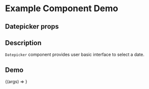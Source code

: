 
<Meta title="Example/Datepicker" component={Datepicker} />

# Example Component Demo

## Datepicker props
<Props of={Datepicker} />

## Description

`Datepicker` component provides user basic interface to select a date.

## Demo

<Canvas>
  <Story name="Example Datepicker">
    {(args) => <Counter {...args} />}
  </Story>
</Canvas>